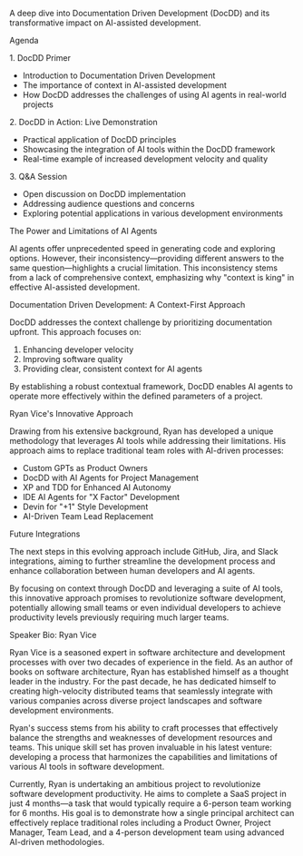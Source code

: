 A deep dive into Documentation Driven Development (DocDD) and its transformative impact on AI-assisted development.

<div className="text-2xl font-semibold text-primary mb-6 mt-12">Agenda</div>

<div className="space-y-4 text-muted-foreground">
  <div className="space-y-4">
    <p><span className="font-semibold">1. DocDD Primer</span></p>
    <ul className="list-disc pl-6 space-y-2">
      <li>Introduction to Documentation Driven Development</li>
      <li>The importance of context in AI-assisted development</li>
      <li>How DocDD addresses the challenges of using AI agents in real-world projects</li>
    </ul>
  </div>

  <div className="space-y-4">
    <p><span className="font-semibold">2. DocDD in Action: Live Demonstration</span></p>
    <ul className="list-disc pl-6 space-y-2">
      <li>Practical application of DocDD principles</li>
      <li>Showcasing the integration of AI tools within the DocDD framework</li>
      <li>Real-time example of increased development velocity and quality</li>
    </ul>
  </div>

  <div className="space-y-4">
    <p><span className="font-semibold">3. Q&A Session</span></p>
    <ul className="list-disc pl-6 space-y-2">
      <li>Open discussion on DocDD implementation</li>
      <li>Addressing audience questions and concerns</li>
      <li>Exploring potential applications in various development environments</li>
    </ul>
  </div>
</div>

<div className="text-2xl font-semibold text-primary mb-6 mt-12">The Power and Limitations of AI Agents</div>

<div className="space-y-4 text-muted-foreground">
  <p>
    AI agents offer unprecedented speed in generating code and exploring options. However, their inconsistency—providing different answers to the same question—highlights a crucial limitation. This inconsistency stems from a lack of comprehensive context, emphasizing why "context is king" in effective AI-assisted development.
  </p>
</div>

<div className="text-2xl font-semibold text-primary mb-6 mt-12">Documentation Driven Development: A Context-First Approach</div>

<div className="space-y-4 text-muted-foreground">
  <p>DocDD addresses the context challenge by prioritizing documentation upfront. This approach focuses on:</p>

  <ol className="list-decimal pl-6 space-y-2">
    <li>Enhancing developer velocity</li>
    <li>Improving software quality</li>
    <li>Providing clear, consistent context for AI agents</li>
  </ol>

  <p>
    By establishing a robust contextual framework, DocDD enables AI agents to operate more effectively within the defined parameters of a project.
  </p>
</div>

<div className="text-2xl font-semibold text-primary mb-6 mt-12">Ryan Vice's Innovative Approach</div>

<div className="space-y-4 text-muted-foreground">
  <p>
    Drawing from his extensive background, Ryan has developed a unique methodology that leverages AI tools while addressing their limitations. His approach aims to replace traditional team roles with AI-driven processes:
  </p>

  <ul className="list-disc pl-6 space-y-2">
    <li>Custom GPTs as Product Owners</li>
    <li>DocDD with AI Agents for Project Management</li>
    <li>XP and TDD for Enhanced AI Autonomy</li>
    <li>IDE AI Agents for "X Factor" Development</li>
    <li>Devin for "+1" Style Development</li>
    <li>AI-Driven Team Lead Replacement</li>
  </ul>
</div>

<div className="text-2xl font-semibold text-primary mb-6 mt-12">Future Integrations</div>

<div className="space-y-4 text-muted-foreground">
  <p>
    The next steps in this evolving approach include GitHub, Jira, and Slack integrations, aiming to further streamline the development process and enhance collaboration between human developers and AI agents.
  </p>

  <p>
    By focusing on context through DocDD and leveraging a suite of AI tools, this innovative approach promises to revolutionize software development, potentially allowing small teams or even individual developers to achieve productivity levels previously requiring much larger teams.
  </p>
</div>

<div className="text-2xl font-semibold text-primary mb-6 mt-12">Speaker Bio: Ryan Vice</div>

<div className="space-y-4 text-muted-foreground">
  <p>
    Ryan Vice is a seasoned expert in software architecture and development processes with over two decades of experience in the field. As an author of books on software architecture, Ryan has established himself as a thought leader in the industry. For the past decade, he has dedicated himself to creating high-velocity distributed teams that seamlessly integrate with various companies across diverse project landscapes and software development environments.
  </p>

  <p>
    Ryan's success stems from his ability to craft processes that effectively balance the strengths and weaknesses of development resources and teams. This unique skill set has proven invaluable in his latest venture: developing a process that harmonizes the capabilities and limitations of various AI tools in software development.
  </p>

  <p>
    Currently, Ryan is undertaking an ambitious project to revolutionize software development productivity. He aims to complete a SaaS project in just 4 months—a task that would typically require a 6-person team working for 6 months. His goal is to demonstrate how a single principal architect can effectively replace traditional roles including a Product Owner, Project Manager, Team Lead, and a 4-person development team using advanced AI-driven methodologies.
  </p>
</div>
